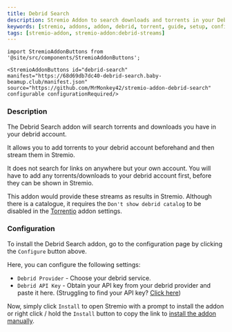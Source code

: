 ```yaml
---
title: Debrid Search
description: Stremio Addon to search downloads and torrents in your Debrid cloud
keywords: [stremio, addons, addon, debrid, torrent, guide, setup, configuration, install, link]
tags: [stremio-addon, stremio-addon:debrid-streams]
---
```

```mdx-code-block
import StremioAddonButtons from '@site/src/components/StremioAddonButtons';

<StremioAddonButtons id="debrid-search" manifest="https://68d69db7dc40-debrid-search.baby-beamup.club/manifest.json" source="https://github.com/MrMonkey42/stremio-addon-debrid-search" configurable configurationRequired/> 
```

<h3>Description</h3>

The Debrid Search addon will search torrents and downloads you have in your debrid account. 

It allows you to add torrents to your debrid account beforehand and then stream them in Stremio.

It does not search for links on anywhere but your own account.
You will have to add any torrents/downloads to your debrid account first, before they can be shown in Stremio.

This addon would provide these streams as results in Stremio. 
Although there is a catalogue, it requires the `Don't show debrid catalog` to be disabled in the [Torrentio](/stremio/addons/torrentio) addon settings.

<h3>Configuration</h3>

To install the Debrid Search addon, go to the configuration page by clicking the `Configure` button above. 

Here, you can configure the following settings:

- `Debrid Provider` - Choose your debrid service.
- `Debrid API Key` - Obtain your API key from your debrid provider and paste it here. (Struggling to find your API key? [Click here](/stremio/faq#where-can-i-find-my-debrid-api-key))

Now, simply click `Install` to open Stremio with a prompt to install the addon or right click / hold the `Install` button to copy the link to [install the addon manually](/stremio/faq#how-do-i-install-an-addon-manually).
